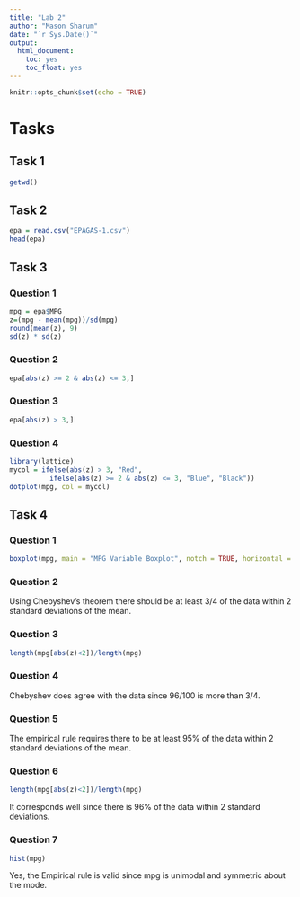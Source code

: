 ---
title: "Lab 2"
author: "Mason Sharum"
date: "`r Sys.Date()`"
output:
  html_document:
    toc: yes
    toc_float: yes
---

```{r setup, include=FALSE}
knitr::opts_chunk$set(echo = TRUE)
```

# Tasks

## Task 1

```{r}
getwd()
```

## Task 2

```{r}
epa = read.csv("EPAGAS-1.csv")
head(epa)
```

## Task 3

### Question 1

```{r}
mpg = epa$MPG
z=(mpg - mean(mpg))/sd(mpg)
round(mean(z), 9)
sd(z) * sd(z)
```

### Question 2

```{r}
epa[abs(z) >= 2 & abs(z) <= 3,]
```

### Question 3

```{r}
epa[abs(z) > 3,]
```

### Question 4

```{r}
library(lattice)
mycol = ifelse(abs(z) > 3, "Red",
          ifelse(abs(z) >= 2 & abs(z) <= 3, "Blue", "Black"))
dotplot(mpg, col = mycol)
```

## Task 4

### Question 1

```{r}
boxplot(mpg, main = "MPG Variable Boxplot", notch = TRUE, horizontal = TRUE, xlab = "Miles Per Gallon", col = "Black")
```

### Question 2

Using Chebyshev's theorem there should be at least 3/4 of the data within 2 standard deviations of the mean.

### Question 3

```{r}
length(mpg[abs(z)<2])/length(mpg)
```

### Question 4

Chebyshev does agree with the data since 96/100 is more than 3/4.

### Question 5

The empirical rule requires there to be at least  95% of the data within 2 standard deviations of the mean.

### Question 6

```{r}
length(mpg[abs(z)<2])/length(mpg)
```

It corresponds well since there is 96% of the data within 2 standard deviations.

### Question 7

```{r}
hist(mpg)
```

Yes, the Empirical rule is valid since mpg is unimodal and symmetric about the mode.